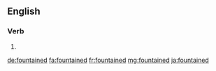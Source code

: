 ==English==

===Verb===
{{head|en}}

# {{en-past of|fountain}}

[[de:fountained]]
[[fa:fountained]]
[[fr:fountained]]
[[mg:fountained]]
[[ja:fountained]]